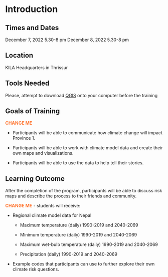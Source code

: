 # Introduction 

## Times and Dates {-}
December 7, 2022 5.30-8 pm
December 8, 2022 5.30-8 pm

## Location {-}

KILA Headquarters in Thrissur

## Tools Needed {-}

Please, attempt to download [QGIS](https://www.qgis.org/en/site/forusers/download.html) onto your computer before the training 

## Goals of Training {-}
<span style="color: #FF7733;">**CHANGE ME**</span> 

*	Participants will be able to communicate how climate change will impact Province 1. 

*	Participants will be able to work with climate model data and create their own maps and visualizations.

*	Participants will be able to use the data to help tell their stories.

## Learning Outcome {-}

After the completion of the program, participants will be able to discuss risk maps and describe the process to their friends and community.

<span style="color: #FF7733;">**CHANGE ME**</span> - students will receive:

* Regional climate model data for Nepal

  +	Maximum temperature (daily) 1990-2019 and 2040-2069

  +	Minimum temperature (daily) 1990-2019 and 2040-2069

  +	Maximum wet-bulb temperature (daily) 1990-2019 and 2040-2069

  +	Precipitation (daily) 1990-2019 and 2040-2069

* Example codes that participants can use to further explore their own climate risk questions.

